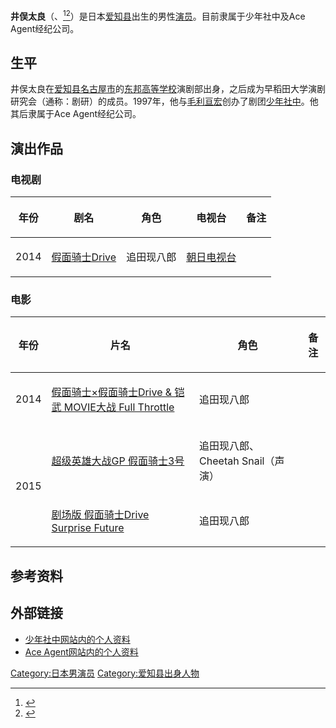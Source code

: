 {{Infobox person
| name             = 井俣太良
| image            = 
| caption          = 
| native_name      = 井俣 太良
| native_name_lang = ja
| birth_name       = 
| birth_date       = {{Birth date and age|1975|9|24}}
| birth_place      = {{JPN}}[[爱知县|爱知县]]
| nationality      = 日本人
| relatives        = 
| death_date       = 
| occupation       = 演员
| years_active     = 
| death_place      = 
| spouse           = 
| agent            = {{ubl|少年社中|Ace Agent}}
| height           = 
| alias            = 
| website          = 
}}
'''井俣太良'''（{{lang-ja|いまた たいら}}、{{bd|1975年|9月24日|catIdx=Imata Taira}}<ref>{{cite web|url=http://www.shachu.com/member/member.cgi?id=2&mode=show|title=少年社中网站内的个人资料|accessdate=2015年12月10日|archive-date=2018年1月10日|archive-url=https://web.archive.org/web/20180110171537/http://www.shachu.com/member/member.cgi?id=2&mode=show|dead-url=no}}</ref><ref>{{cite web|url=http://www.ace-agent.net/imata.html|title=Ace Agent网站内的个人资料|accessdate=2015年12月10日|archive-date=2018年2月21日|archive-url=https://web.archive.org/web/20180221100557/http://www.ace-agent.net/imata.html|dead-url=no}}</ref>）是日本[[爱知县|爱知县]]出生的男性[[演员|演员]]。目前隶属于少年社中及Ace Agent经纪公司。

==生平==
井俣太良在[[爱知县|爱知县]][[名古屋市|名古屋市]]的[[东邦高等学校|东邦高等学校]]演剧部出身，之后成为早稻田大学演剧研究会（通称：剧研）的成员。1997年，他与[[毛利亘宏|毛利亘宏]]创办了剧团[[少年社中|少年社中]]。他其后隶属于Ace Agent经纪公司。

==演出作品==
===电视剧===
{| class="wikitable"
|-
! 年份
! 剧名
! 角色
! 电视台
! 备注
|-
| 2014 || [[假面骑士Drive|假面骑士Drive]] || 追田现八郎 || [[朝日电视台|朝日电视台]] ||
|}

===电影===
{| class="wikitable"
|-
! 年份
! 片名
! 角色
! 备注
|-
| 2014 || [[假面骑士×假面骑士Drive_&_铠武_MOVIE大战_Full_Throttle|假面骑士×假面骑士Drive & 铠武 MOVIE大战 Full Throttle]] || 追田现八郎 ||
|-
|rowspan="2"| 2015 || [[超级英雄大战GP_假面骑士3号|超级英雄大战GP 假面骑士3号]] || 追田现八郎、Cheetah Snail（声演） ||
|-
|[[剧场版_假面骑士Drive_Surprise_Future|剧场版 假面骑士Drive Surprise Future]] || 追田现八郎 ||
|}

==参考资料==
{{reflist}}

==外部链接==
* [http://www.shachu.com/member/member.cgi?id=2&mode=show 少年社中网站内的个人资料]{{Wayback|url=http://www.shachu.com/member/member.cgi?id=2&mode=show |date=20180110171537 }} {{ja icon}}
* [http://www.ace-agent.net/imata.html Ace Agent网站内的个人资料]{{Wayback|url=http://www.ace-agent.net/imata.html |date=20180221100557 }} {{ja icon}}

{{DEFAULTSORT:Imata, Taira}}
[[Category:日本男演员|Category:日本男演员]]
[[Category:爱知县出身人物|Category:爱知县出身人物]]